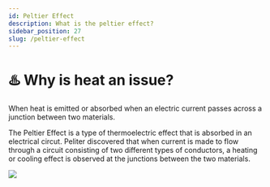 ```yaml
---
id: Peltier Effect
description: What is the peltier effect?
sidebar_position: 27
slug: /peltier-effect
---
```


# ♨️ Why is heat an issue?


When heat is emitted or absorbed when an electric current passes across a junction between two materials.

The Peltier Effect is a type of thermoelectric effect that is absorbed in an electrical circut. Peliter discovered that when current is made to flow through a circuit consisting of two different types of conductors, a heating or cooling effect is observed at the junctions between the two materials.

![](/img/Peliter-Effect.png)